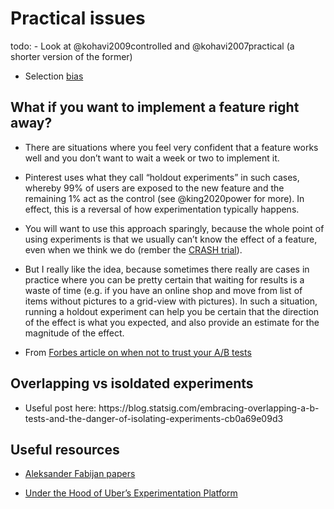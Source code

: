 # Practical issues

todo:
- Look at @kohavi2009controlled and @kohavi2007practical (a shorter version of the former)

- Selection [bias](https://medium.com/airbnb-engineering/selection-bias-in-online-experimentation-c3d67795cceb)


## What if you want to implement a feature right away?

- There are situations where you feel very confident that a feature works well and you don't want to wait a week or two to implement it.

- Pinterest uses what they call "holdout experiments" in such cases, whereby 99% of users are exposed to the new feature and the remaining 1% act as the control (see @king2020power for more). In effect, this is a reversal of how experimentation typically happens.

- You will want to use this approach sparingly, because the whole point of using experiments is that we usually can't know the effect of a feature, even when we think we do (rember the [CRASH trial](https://pubmed.ncbi.nlm.nih.gov/15936423/)).

- But I really like the idea, because sometimes there really are cases in practice where you can be pretty certain that waiting for results is a waste of time (e.g. if you have an online shop and move from list of items without pictures to a grid-view with pictures). In such a situation, running a holdout experiment can help you be certain that the direction of the effect is what you expected, and also provide an estimate for the magnitude of the effect.

- From [Forbes article on when not to trust your A/B tests](https://www.forbes.com/sites/quora/2015/06/19/when-should-ab-testing-not-be-trusted-to-make-decisions/)


## Overlapping vs isoldated experiments

- Useful post here: https://blog.statsig.com/embracing-overlapping-a-b-tests-and-the-danger-of-isolating-experiments-cb0a69e09d3


## Useful resources

- [Aleksander Fabijan papers](https://www.microsoft.com/en-us/research/people/alfabija/publications/)

- [Under the Hood of Uber’s Experimentation Platform](https://www.uber.com/en-GB/blog/xp/#:~:text=Uber's%20Experimentation%20Platform%20team%20conducts,user%20satisfaction%20with%20Uber's%20platform)